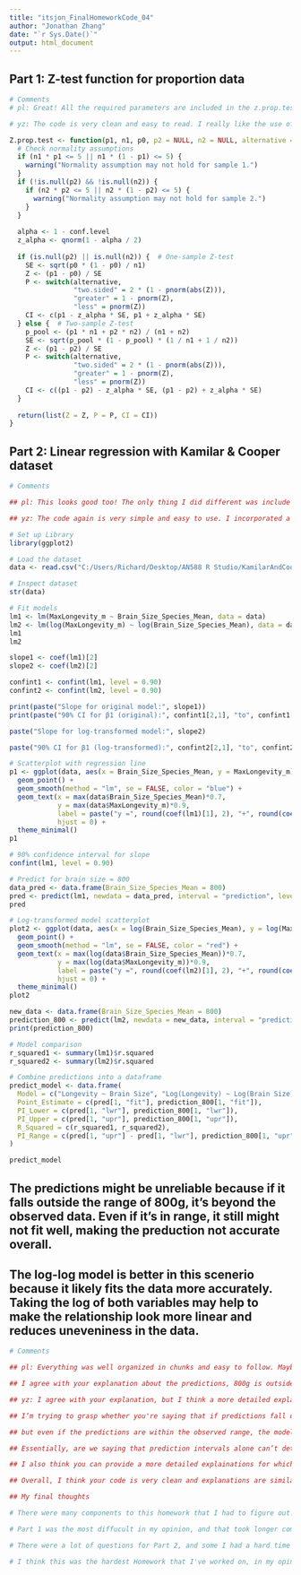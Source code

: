 ```yaml
---
title: "itsjon_FinalHomeworkCode_04"
author: "Jonathan Zhang"
date: "`r Sys.Date()`"
output: html_document
---
```


## Part 1: Z-test function for proportion data

```r
# Comments
# pl: Great! All the required parameters are included in the z.prop.test and the warnings are labeled correctly. I also did something very similar for the one-sample and two-sample Z-tests! Everything was also able to run smoothly.

# yz: The code is very clean and easy to read. I really like the use of the switch function. Since I used if else statement to determine which hypothesis test to use, but I think the switch function allowed the code to be more simpler and compact.

```

```r
Z.prop.test <- function(p1, n1, p0, p2 = NULL, n2 = NULL, alternative = "two.sided", conf.level = 0.95) {     
  # Check normality assumptions
  if (n1 * p1 <= 5 || n1 * (1 - p1) <= 5) {
    warning("Normality assumption may not hold for sample 1.")
  }
  if (!is.null(p2) && !is.null(n2)) {
    if (n2 * p2 <= 5 || n2 * (1 - p2) <= 5) {
      warning("Normality assumption may not hold for sample 2.")
    }
  }
  
  alpha <- 1 - conf.level
  z_alpha <- qnorm(1 - alpha / 2)
  
  if (is.null(p2) || is.null(n2)) {  # One-sample Z-test
    SE <- sqrt(p0 * (1 - p0) / n1)
    Z <- (p1 - p0) / SE
    P <- switch(alternative,
                "two.sided" = 2 * (1 - pnorm(abs(Z))),
                "greater" = 1 - pnorm(Z),
                "less" = pnorm(Z))
    CI <- c(p1 - z_alpha * SE, p1 + z_alpha * SE)
  } else {  # Two-sample Z-test
    p_pool <- (p1 * n1 + p2 * n2) / (n1 + n2)
    SE <- sqrt(p_pool * (1 - p_pool) * (1 / n1 + 1 / n2))
    Z <- (p1 - p2) / SE
    P <- switch(alternative,
                "two.sided" = 2 * (1 - pnorm(abs(Z))),
                "greater" = 1 - pnorm(Z),
                "less" = pnorm(Z))
    CI <- c((p1 - p2) - z_alpha * SE, (p1 - p2) + z_alpha * SE)
  }
  
  return(list(Z = Z, P = P, CI = CI))
}
```

## Part 2: Linear regression with Kamilar & Cooper dataset

```r
# Comments

## pl: This looks good too! The only thing I did different was include head() to check the data set

## yz: The code again is very simple and easy to use. I incorporated a lot of for loops, which made it look not as nice compared to yours. The only thing I have to comment is that the homework also asked for an interpretation of the point estimate of the slope and the outcome of the test. I think by including the interpretation will provide a more detailed explanation of the data analysis.
```

```r
# Set up Library
library(ggplot2)

# Load the dataset
data <- read.csv("C:/Users/Richard/Desktop/AN588 R Studio/KamilarAndCooperData.csv")

# Inspect dataset
str(data)
```

```r
# Fit models
lm1 <- lm(MaxLongevity_m ~ Brain_Size_Species_Mean, data = data)
lm2 <- lm(log(MaxLongevity_m) ~ log(Brain_Size_Species_Mean), data = data)
lm1
lm2

slope1 <- coef(lm1)[2]
slope2 <- coef(lm2)[2]

confint1 <- confint(lm1, level = 0.90)
confint2 <- confint(lm2, level = 0.90)

print(paste("Slope for original model:", slope1))
print(paste("90% CI for β1 (original):", confint1[2,1], "to", confint1[2,2]))

paste("Slope for log-transformed model:", slope2)

paste("90% CI for β1 (log-transformed):", confint2[2,1], "to", confint2[2,2])
```

```r
# Scatterplot with regression line
p1 <- ggplot(data, aes(x = Brain_Size_Species_Mean, y = MaxLongevity_m)) +
  geom_point() +
  geom_smooth(method = "lm", se = FALSE, color = "blue") +
  geom_text(x = max(data$Brain_Size_Species_Mean)*0.7, 
            y = max(data$MaxLongevity_m)*0.9, 
            label = paste("y =", round(coef(lm1)[1], 2), "+", round(coef(lm1)[2], 2), "x"), 
            hjust = 0) +
  theme_minimal()
p1
```

```r
# 90% confidence interval for slope
confint(lm1, level = 0.90)

# Predict for brain size = 800
data_pred <- data.frame(Brain_Size_Species_Mean = 800)
pred <- predict(lm1, newdata = data_pred, interval = "prediction", level = 0.90)
pred
```

```r
# Log-transformed model scatterplot
plot2 <- ggplot(data, aes(x = log(Brain_Size_Species_Mean), y = log(MaxLongevity_m))) +
  geom_point() +
  geom_smooth(method = "lm", se = FALSE, color = "red") +
  geom_text(x = max(log(data$Brain_Size_Species_Mean))*0.7, 
            y = max(log(data$MaxLongevity_m))*0.9, 
            label = paste("y =", round(coef(lm2)[1], 2), "+", round(coef(lm2)[2], 2), "x"), 
            hjust = 0) +
  theme_minimal()
plot2
```

```r
new_data <- data.frame(Brain_Size_Species_Mean = 800)
prediction_800 <- predict(lm2, newdata = new_data, interval = "prediction", level = 0.90)
print(prediction_800)
```

```r
# Model comparison
r_squared1 <- summary(lm1)$r.squared
r_squared2 <- summary(lm2)$r.squared

# Combine predictions into a dataframe
predict_model <- data.frame(
  Model = c("Longevity ~ Brain Size", "Log(Longevity) ~ Log(Brain Size)"),
  Point_Estimate = c(pred[1, "fit"], prediction_800[1, "fit"]),
  PI_Lower = c(pred[1, "lwr"], prediction_800[1, "lwr"]),
  PI_Upper = c(pred[1, "upr"], prediction_800[1, "upr"]),
  R_Squared = c(r_squared1, r_squared2),
  PI_Range = c(pred[1, "upr"] - pred[1, "lwr"], prediction_800[1, "upr"] - prediction_800[1, "lwr"])
)

predict_model
```

## The predictions might be unreliable because if it falls outside the range of 800g, it's beyond the observed data. Even if it's in range, it still might not fit well, making the preduction not accurate overall.

## The log-log model is better in this scenerio because it likely fits the data more accurately. Taking the log of both variables may help to make the relationship look more linear and reduces uneveniness in the data.

```r
# Comments

## pl: Everything was well organized in chunks and easy to follow. Maybe just include more comments on your code, if you ever want to use it in the future for reference.

## I agree with your explanation about the predictions, 800g is outside the range and can be unreliable. I also said the same thing- the log-log model is a better fit for accuracy!

## yz: I agree with your explanation, but I think a more detailed explanation could help us better understand the results.

## I’m trying to grasp whether you're saying that if predictions fall outside the range of 800g, the model is unreliable,

## but even if the predictions are within the observed range, the model could still be unreliable. Is that what you're suggesting?

## Essentially, are we saying that prediction intervals alone can’t determine the model’s reliability?

## I also think you can provide a more detailed explainations for which is the better model by stating what the R\^2 values are.

## Overall, I think your code is very clean and explanations are similar to what I wrote

```

```r
## My final thoughts

# There were many components to this homework that I had to figure out. 

# Part 1 was the most diffucult in my opinion, and that took longer compared to part 2. 

# There were a lot of questions for Part 2, and some I had a hard time figuring out how to put into neat plot lines. I was originally able to get the numbers for it at the very least. 

# I think this was the hardest Homework that I've worked on, in my opinion. 
```
